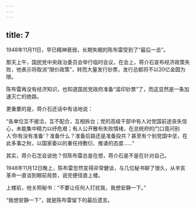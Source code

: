 ```yaml
---
---
---
```

title: 7
---



1948年11月11日，早已精神衰弱，长期失眠的陈布雷受到了“最后一击”。

那天上午，国民党中央政治委员会举行临时会议，在会上，蒋介石宣布经济政策失败，他表示将取消“限价政策”，转而大量发行钞票，发行总额将不以20亿金圆为限。

陈布雷再没有经济知识，也知道国民党政府准备“滥印钞票”了，而这显然是一条加速灭亡的绝路。

更重要的是，蒋介石还话中有话地说：

“各单位互不接洽，互不配合，互相拆台；党的高级干部中有人对党国前途丧失信心，未能集中精力以纾危艰；有人公开散布失败情绪，在总统府的门口竟问别人‘你有没有准备’？准备什么？准备后路还是准备投共？甚至有个别党国中坚，在此多事之秋，以国家委以的重任持敷衍、推诿的态度……”

其实，蒋介石怎会说他？但陈布雷总是在想，蒋介石是不是在针对自己。

1948年11月12日晚上，陈布雷忽然变得非常健谈，与几位秘书聊了很久，从辛亥革命一直谈到眼前局势，说完便径直上楼。

上楼前，他关照秘书：“不要让任何人打扰我，我想安静一下。”

“我想安静一下”，就是陈布雷留下的最后遗言。
